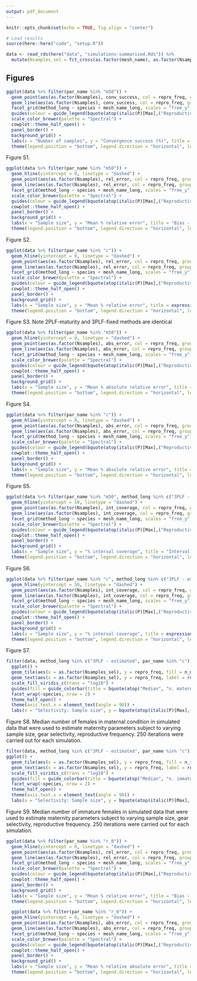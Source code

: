 ```yaml
---
output: pdf_document
---
```


```r
knitr::opts_chunk$set(echo = TRUE, fig.align = "center")

# Load results
source(here::here("code", "setup.R"))

data <- read_rds(here("data", "simulations-summarised.Rds")) %>% 
  mutate(Nsamples_sel = fct_cross(as.factor(mesh_name), as.factor(Nsamples)))
```

## Figures
```r
ggplot(data %>% filter(par_name %in% "m50")) +
  geom_point(aes(as.factor(Nsamples), conv_success, col = repro_freq, group = repro_freq)) + 
  geom_line(aes(as.factor(Nsamples), conv_success, col = repro_freq, group = repro_freq)) +
  facet_grid(method_long ~ species + mesh_name_long, scales = "free_y") + 
  guides(colour = guide_legend(bquote(atop(italic(P)[Max],("Reproductive frequency"))))) +
  scale_color_brewer(palette = "Spectral") + 
  cowplot::theme_half_open() +
  panel_border() +
  background_grid() +
  labs(x = "Number of samples", y = "Convergence success (%)", title = "Model convergence") +
  theme(legend.position = "bottom", legend.direction = "horizontal", legend.justification = "center")
```
Figure S1. 

```r
ggplot(data %>% filter(par_name %in% "m50")) +
  geom_hline(yintercept = 0, linetype = "dashed") +
  geom_point(aes(as.factor(Nsamples), rel_error, col = repro_freq, group = repro_freq)) +
  geom_line(aes(as.factor(Nsamples), rel_error, col = repro_freq, group = repro_freq)) + 
  facet_grid(method_long ~ species + mesh_name_long, scales = "free_y") + 
  scale_color_brewer(palette = "Spectral") + 
  guides(colour = guide_legend(bquote(atop(italic(P)[Max],("Reproductive frequency"))))) + 
  cowplot::theme_half_open() +
  panel_border() +
  background_grid() +
  labs(x = "Sample size", y = "Mean % relative error", title = "Bias - Length at 50% maternity") +
  theme(legend.position = "bottom", legend.direction = "horizontal", legend.justification = "center")

```
Figure S2. 

```r
ggplot(data %>% filter(par_name %in% "c")) +
  geom_hline(yintercept = 0, linetype = "dashed") +
  geom_point(aes(as.factor(Nsamples), rel_error, col = repro_freq, group = repro_freq)) +
  geom_line(aes(as.factor(Nsamples), rel_error, col = repro_freq, group = repro_freq)) + 
  facet_grid(method_long ~ species + mesh_name_long, scales = "free_y") + 
  scale_color_brewer(palette = "Spectral") + 
  guides(colour = guide_legend(bquote(atop(italic(P)[Max],("Reproductive frequency"))))) + 
  cowplot::theme_half_open() +
  panel_border() +
  background_grid() +
  labs(x = "Sample size", y = "Mean % relative error", title = expression("Bias - "~italic(P)[Max])) +
  theme(legend.position = "bottom", legend.direction = "horizontal", legend.justification = "center")

```
Figure S3. Note 2PLF-maturity and 3PLF-fixed methods are identical

```r
ggplot(data %>% filter(par_name %in% "m50")) +
  geom_hline(yintercept = 0, linetype = "dashed") +
  geom_point(aes(as.factor(Nsamples), abs_error, col = repro_freq, group = repro_freq)) +
  geom_line(aes(as.factor(Nsamples), abs_error, col = repro_freq, group = repro_freq)) + 
  facet_grid(method_long ~ species + mesh_name_long, scales = "free_y") + 
  scale_color_brewer(palette = "Spectral") + 
  guides(colour = guide_legend(bquote(atop(italic(P)[Max],("Reproductive frequency"))))) + 
  cowplot::theme_half_open() +
  panel_border() +
  background_grid() +
  labs(x = "Sample size", y = "Mean % absolute relative error", title = "Precision - Length at 50% maternity") +
  theme(legend.position = "bottom", legend.direction = "horizontal", legend.justification = "center")
```
Figure S4.

```r
ggplot(data %>% filter(par_name %in% "c")) +
  geom_hline(yintercept = 0, linetype = "dashed") +
  geom_point(aes(as.factor(Nsamples), abs_error, col = repro_freq, group = repro_freq)) +
  geom_line(aes(as.factor(Nsamples), abs_error, col = repro_freq, group = repro_freq)) + 
  facet_grid(method_long ~ species + mesh_name_long, scales = "free_y") + 
  scale_color_brewer(palette = "Spectral") + 
  guides(colour = guide_legend(bquote(atop(italic(P)[Max],("Reproductive frequency"))))) + 
  cowplot::theme_half_open() +
  panel_border() +
  background_grid() +
  labs(x = "Sample size", y = "Mean % absolute relative error", title = expression("Precision - "~italic(P)[Max])) +
  theme(legend.position = "bottom", legend.direction = "horizontal", legend.justification = "center")
```
Figure S5.
\newpage

```r
ggplot(data %>% filter(par_name %in% "m50", method_long %in% c("3PLF - estimated", "3PLF - fixed"))) +
  geom_hline(yintercept = 50, linetype = "dashed") +
  geom_point(aes(as.factor(Nsamples), int_coverage, col = repro_freq, group = repro_freq)) +
  geom_line(aes(as.factor(Nsamples), int_coverage, col = repro_freq, group = repro_freq)) + 
  facet_grid(method_long ~ species + mesh_name_long, scales = "free_y") + 
  scale_color_brewer(palette = "Spectral") + 
  guides(colour = guide_legend(bquote(atop(italic(P)[Max],("Reproductive frequency"))))) + 
  cowplot::theme_half_open() +
  panel_border() +
  background_grid() +
  labs(x = "Sample size", y = "% interval coverage", title = "Interval coverage - Length at 50% maternity") +
  theme(legend.position = "bottom", legend.direction = "horizontal", legend.justification = "center")
```
Figure S6.
\newpage

```r
ggplot(data %>% filter(par_name %in% "c", method_long %in% c("3PLF - estimated"))) +
  geom_hline(yintercept = 50, linetype = "dashed") +
  geom_point(aes(as.factor(Nsamples), int_coverage, col = repro_freq, group = repro_freq)) +
  geom_line(aes(as.factor(Nsamples), int_coverage, col = repro_freq, group = repro_freq)) + 
  facet_grid(method_long ~ species + mesh_name_long, scales = "free_y") + 
  scale_color_brewer(palette = "Spectral") + 
  guides(colour = guide_legend(bquote(atop(italic(P)[Max],("Reproductive frequency"))))) + 
  cowplot::theme_half_open() +
  panel_border() +
  background_grid() +
  labs(x = "Sample size", y = "% interval coverage", title = expression("Interval coverage - "~italic(P)[Max])) +
  theme(legend.position = "bottom", legend.direction = "horizontal", legend.justification = "center")
```
Figure S7. 
\newpage


```r
filter(data, method_long %in% c("3PLF - estimated", par_name %in% "c")) %>% 
  ggplot() + 
  geom_tile(aes(x = as.factor(Nsamples_sel), y = repro_freq, fill = n_maternal)) + 
  geom_text(aes(x = as.factor(Nsamples_sel), y = repro_freq, label = round(n_maternal, 0))) +
  scale_fill_viridis_c(trans = "log10") + 
  guides(fill = guide_colorbar(title = bquote(atop("Median", "n. maternal")))) + 
  facet_wrap(~species, nrow = 2) +
  theme_half_open() + 
  theme(axis.text.x = element_text(angle = 90)) + 
  labs(x = "Selectivity: Sample size", y = bquote(atop(italic(P)[Max],("Reproductive frequency")))) 
```
Figure S8. Median number of females in maternal condition in simulated data that were used to estimate maternity parameters subject to varying sample size, gear selectivity, reproductive frequency. 250 iterations were carried out for each simulation. 
\newpage

```r
filter(data, method_long %in% c("3PLF - estimated", par_name %in% "c")) %>% 
ggplot() + 
  geom_tile(aes(x = as.factor(Nsamples_sel), y = repro_freq, fill = n_immature)) + 
  geom_text(aes(x = as.factor(Nsamples_sel), y = repro_freq, label = round(n_immature, 0))) +
  scale_fill_viridis_c(trans = "log10") + 
  guides(fill = guide_colorbar(title = bquote(atop("Median", "n. immature")))) + 
  facet_wrap(~species, nrow = 2) +
  theme_half_open() + 
  theme(axis.text.x = element_text(angle = 90)) + 
  labs(x = "Selectivity: Sample size", y = bquote(atop(italic(P)[Max],("Reproductive frequency")))) 
```
Figure S9. Median number of immature females in simulated data that were used to estimate maternity parameters subject to varying sample size, gear selectivity, reproductive frequency. 250 iterations were carried out for each simulation. 
\newpage



```r
ggplot(data %>% filter(par_name %in% "r_0")) +
  geom_hline(yintercept = 0, linetype = "dashed") +
  geom_point(aes(as.factor(Nsamples), rel_error, col = repro_freq, group = repro_freq)) +
  geom_line(aes(as.factor(Nsamples), rel_error, col = repro_freq, group = repro_freq)) + 
  facet_grid(method_long ~ species + mesh_name_long, scales = "free_y") + 
  scale_color_brewer(palette = "Spectral") + 
  guides(colour = guide_legend(bquote(atop(italic(P)[Max],("Reproductive frequency"))))) + 
  cowplot::theme_half_open() +
  panel_border() +
  background_grid() +
  labs(x = "Sample size", y = "Mean % relative error", title = "Bias - Reproductive Output") +
  theme(legend.position = "bottom", legend.direction = "horizontal", legend.justification = "center")
```

```r
  ggplot(data %>% filter(par_name %in% "r_0")) +
  geom_hline(yintercept = 0, linetype = "dashed") +
  geom_point(aes(as.factor(Nsamples), abs_error, col = repro_freq, group = repro_freq)) +
  geom_line(aes(as.factor(Nsamples), abs_error, col = repro_freq, group = repro_freq)) + 
  facet_grid(method_long ~ species + mesh_name_long, scales = "free_y") + 
  scale_color_brewer(palette = "Spectral") + 
  guides(colour = guide_legend(bquote(atop(italic(P)[Max],("Reproductive frequency"))))) + 
  cowplot::theme_half_open() +
  panel_border() +
  background_grid() +
  labs(x = "Sample size", y = "Mean % relative absolute error", title = "Precision - Reproductive Output") +
  theme(legend.position = "bottom", legend.direction = "horizontal", legend.justification = "center")
```